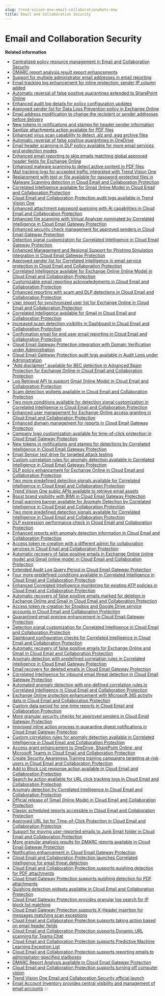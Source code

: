 ```yaml
---
slug: trend-vision-one-email-collaborationwhats-new
title: Email and Collaboration Security
---
```

# Email and Collaboration Security

**Related information**

- [Centralized policy resource management in Email and Collaboration Security](policy-resources-ecs.mdx)
- [DMARC report analysis result export enhancements](dmarc-analysis-export-cegp.mdx)
- [Support for multiple administrator email addresses in email reporting](email-reporting-multi-addr-cecp.mdx)
- [Email tracking log enhancement for inline protection: sender IP column added](mail-tracking-log-eo-inline-cecp.mdx)
- [Automatic reversal of false positive quarantines extended to SharePoint Online](auto-reverse-fp-sharepoint-cecp.mdx)
- [Enhanced audit log details for policy configuration updates](enhanced-audit-logs-cecp.mdx)
- [Approved sender list for Data Loss Prevention policy in Exchange Online](approved-sender-dlp-eo-cecp.mdx)
- [Email address modification to change the recipient or sender addresses before delivery](address-modification-cegp.mdx)
- [New tokens in notifications and stamps for header sender information](new-tokens-for-header-sender-cegp.mdx)
- [Sanitize attachments action available for PDF files](sanitize-action-for-pdf-cegp.mdx)
- [Enhanced virus scan capability to detect .alz and .egg archive files](virus-scan-support-alz-egg-cegp.mdx)
- [Automatic reversal of false positive quarantines in OneDrive](auto-reverse-fp-onedrive-cecp.mdx)
- [Email header scanning in DLP policy available for more email services and protection modes](email-header-dlp-more-services-cecp.mdx)
- [Enhanced email reporting to skip emails matching global approved header fields for Exchange Online](enhanced-email-reporting-cecp.mdx)
- [Enhanced malware scanning to detect active content in PDF files](detect-active-content-pdf-cecp.mdx)
- [Mail tracking logs for accepted traffic integrated with Trend Vision One](cegp-mail-tracking-logs-v1-2.mdx)
- [Replacement with text or file available for password-protected files in Malware Scanning detection in Cloud Email and Collaboration Protection](more-action-pswd-prtc-files-cecp.mdx)
- [Correlated Intelligence available for Gmail (Inline Mode) in Cloud Email and Collaboration Protection](gmail-inline-support-ci-cecp.mdx)
- [Cloud Email and Collaboration Protection audit logs available in Trend Vision One](cecp-audit-logs-tov1.mdx)
- [Enhanced attachment password guessing with AI capabilities in Cloud Email and Collaboration Protection](attachment-pswd-guess-withai-cecp.mdx)
- [Enhanced file scanning with Virtual Analyzer nominated by Correlated Intelligence in Cloud Email Gateway Protection](ci-file-nomination-tova-cegp.mdx)
- [Enhanced security check management for approved senders in Cloud Email Gateway Protection](approved-sender-bypass-check-cegp.mdx)
- [Detection signal customization for Correlated Intelligence in Cloud Email Gateway Protection](ci-signal-customization-cegp.mdx)
- [Enhanced Management and Regional Support for Phishing Simulation Integration in Cloud Email Gateway Protection](enhanced-phishing-simulation-cegp.mdx)
- [Approved sender list for Correlated Intelligence in email service protection in Cloud Email and Collaboration Protection](approved-sender-list-for-ci-cecp.mdx)
- [Correlated Intelligence available for Exchange Online (Inline Mode) in Cloud Email and Collaboration Protection](ci-for-exchange-inline-cecp.mdx)
- [Customizable email reporting acknowledgments in Cloud Email and Collaboration Protection](euq-email-customization-cecp.mdx)
- [Enhanced reporting with scam and DLP detections in Cloud Email and Collaboration Protection](report-has-scam-dlp-cecp.mdx)
- [User import for synchronized user list for Exchange Online in Cloud Email and Collaboration Protection](import-for-synced-user-list-cecp.mdx)
- [Correlated Intelligence available for Gmail in Cloud Email and Collaboration Protection](gmail-support-ci-cecp.mdx)
- [Increased scam detection visibility in Dashboard in Cloud Email and Collaboration Protection](scam-detection-visibility-cecp.mdx)
- [Confirmation email for end user email reporting in Cloud Email and Collaboration Protection](eu-feedback-confirm-email-cecp.mdx)
- [Cloud Email Gateway Protection integration with Domain Verification under Administration](domain-verification-integrate-cegp.mdx)
- [Cloud Email Gateway Protection audit logs available in Audit Logs under Administration](audit-logs-integration-cegp.mdx)
- ["Add disclaimer" available for BEC detection in Advanced Spam Protection for Exchange Online in Cloud Email and Collaboration Protection](add-disclaimer-asp-for-eo-cecp.mdx)
- [Log Retrieval API to support Gmail (Inline Mode) in Cloud Email and Collaboration Protection](log-retrieval-api-gmail-inline-cecp.mdx)
- [Scam detection widgets available in Cloud Email and Collaboration Protection](scam-detection-widgets-cecp.mdx)
- [Two more conditions available for detection signal customization in Correlated Intelligence in Cloud Email and Collaboration Protection](two-riskai-conditions-cecp.mdx)
- [Enhanced user management for Exchange Online access granting in Cloud Email and Collaboration Protection](user-mgnt-for-eo-provision-cecp.mdx)
- [Enhanced domain management for reports in Cloud Email Gateway Protection](domain-mgnt-for-reports-cegp.mdx)
- [Company logo customization available for time-of-click protection in Cloud Email Gateway Protection](company-logo-custom-time-click-cegp.mdx)
- [New tokens in notifications and stamps for detections by Correlated Intelligence in Cloud Email Gateway Protection](new-riskai-tokens-cegp.mdx)
- [Email Sensor test drive for targeted attack testing](email-sensor-simulation.mdx)
- [Custom correlation rules for anomaly detection available in Correlated Intelligence in Cloud Email Gateway Protection](custom-correlation-rules-cegp.mdx)
- [DLP policy enhancement for Exchange Online in Cloud Email and Collaboration Protection](email-header-dlp-cecp.mdx)
- [Two more predefined detection signals available for Correlated Intelligence in Cloud Email and Collaboration Protection](riskai-social-graph-signals-cecp.mdx)
- [Trend Vision One public APIs available to retrieve email assets](public-apis-get-email-assets.mdx)
- [Boost brand visibility with BIMI in Cloud Email Gateway Protection](bimi-support-cegp.mdx)
- [Email warning banner available for Anomaly Detection by Correlated Intelligence in Cloud Email and Collaboration Protection](warning-banner-riskai-cecp.mdx)
- [Two more predefined detection signals available for Correlated Intelligence in Cloud Email and Collaboration Protection](riskai-signals-private-cecp.mdx)
- [DLP expression performance check in Cloud Email and Collaboration Protection](dlp-expression-perf-check-cecp.mdx)
- [Enhanced reports with anomaly detection information in Cloud Email and Collaboration Protection](enhanced-reports-ariskai-cecp.mdx)
- [Access token re-creation with a different admin for collaboration services in Cloud Email and Collaboration Protection](token-recreate-different-admin-cecp.mdx)
- [Automatic recovery of false positive emails in Exchange Online (inline mode) and Gmail (inline mode) in Cloud Email and Collaboration Protection](auto-recovery-3-cecp.mdx)
- [Extended Audit Log Query Period in Cloud Email Gateway Protection](extended-audit-log-query-cegp.mdx)
- [Four more predefined conditions available in Correlated Intelligence in Cloud Email and Collaboration Protection](more-conditions-for-ci-cecp.mdx)
- [Enhanced Correlated Intelligence monitoring for existing ATP policies in Cloud Email and Collaboration Protection](enhanced-ci-policy-monitoring-cecp.mdx)
- [Automatic recovery of false positive emails marked for deletion in Exchange Online and Gmail in Cloud Email and Collaboration Protection](auto-recovery-emails-deletion-cecp.mdx)
- [Access token re-creation for Dropbox and Google Drive service accounts in Cloud Email and Collaboration Protection](access-token-recreation-cecp.mdx)
- [Quarantined email preview enhancement in Cloud Email Gateway Protection](quarantine-preview-enhance-cegp.mdx)
- [Detection signal customization for Correlated Intelligence in Cloud Email and Collaboration Protection](custom-detection-signal-riskai-cecp.mdx)
- [Dashboard configuration checks for Correlated Intelligence in Cloud Email and Collaboration Protection](dashboard-config-checks-riskai-cecp.mdx)
- [Automatic recovery of false positive emails for Exchange Online and Gmail in Cloud Email and Collaboration Protection](auto-recovery-fps-cecp.mdx)
- [Anomaly detection with predefined correlation rules in Correlated Intelligence in Cloud Email Gateway Protection](anomaly-detection-riskai-cegp.mdx)
- [Email recovery for deleted emails in Cloud Email Gateway Protection](Email-recovery-cegp.mdx)
- [Correlated Intelligence for inbound email threat detection in Cloud Email Gateway Protection](ci-phaseone-cegp.mdx)
- [Automated anomaly detection with pre-defined correlation rules in Correlated Intelligence in Cloud Email and Collaboration Protection](automated-anomaly-detection-CECP.mdx)
- [Exchange Online protection enhancement with Microsoft 365 activity data in Cloud Email and Collaboration Protection](eo-m365-activity-data-CECP.mdx)
- [Custom data period for one-time reports in Cloud Email and Collaboration Protection](custom-data-period-for-reports-CECP.mdx)
- [More granular security checks for approved senders in Cloud Email Gateway Protection](more-granular-security-checks-CEGG.mdx)
- [Improved inline action process in quarantine digest notifications in Cloud Email Gateway Protection](improved-inline-action-process-CEGP.mdx)
- [Custom correlation rules for anomaly detection available in Correlated Intelligence in Cloud Email and Collaboration Protection](custom-correlation-rules-ci-cecp.mdx)
- [Access grant enhancement to OneDrive, SharePoint Online, and Microsoft Teams in Cloud Email and Collaboration Protection](access-grant-enhancement-cecp.mdx)
- [Create Security Awareness Training training campaigns targeting at-risk users in Cloud Email and Collaboration Protection](create-training-campaign-cecp.mdx)
- [Add to Block List response action available in Cloud Email and Collaboration Protection](add-to-block-list-action-cecp.mdx)
- [Search by action available for URL click tracking logs in Cloud Email and Collaboration Protection](searchbyaction-url-click-logs-cecp.mdx)
- [Anomaly detection by Correlated Intelligence in Cloud Email and Collaboration Protection](anomaly-intelligence-cecp.mdx)
- [Official release of Gmail (Inline Mode) in Cloud Email and Collaboration Protection](gmail-inline-mode-cecp.mdx)
- [Classic scheduled reports accessible in Cloud Email and Collaboration Protection](scheduled-reports-cecp.mdx)
- [Approved URL list for Time-of-Click Protection in Cloud Email and Collaboration Protection](url-time-click-protection-cecp.mdx)
- [Support for moving user-reported emails to Junk Email folder in Cloud Email and Collaboration Protection](emails-junk-email-cecp.mdx)
- [More granular analysis results for DMARC reports available in Cloud Email Gateway Protection](granular-dmarc-reports.mdx)
- [Notification enhancement in Cloud Email Gateway Protection](notification-enhancement-cegp.mdx)
- [Cloud Email and Collaboration Protection launches Correlated Intelligence for email threat detection](cemp-intelligence-threat-detection.mdx)
- [Cloud Email and Collaboration Protection supports quishing detection for PDF attachments](cemp-quishing-pdf.mdx)
- [Cloud Email Gateway Protection supports quishing detection for PDF attachments](cegp-quishing-pdf.mdx)
- [Quishing detection widgets available in Cloud Email and Collaboration Protection](email-quishing-widgets.mdx)
- [Cloud Email Gateway Protection provides granular log search for IP block list matching](cegp-granular-ip-block-list.mdx)
- [Cloud Email Gateway Protection supports X-Header insertion for messages matching scan exceptions](cegp-x-header-insertion.mdx)
- [Cloud Email and Collaboration Protection supports taking action based on email header fields](cemp-action-email-header.mdx)
- [Cloud Email and Collaboration Protection supports Dynamic URL scanning for Teams Chat](cemp-dynamic-url-scan-teams.mdx)
- [Cloud Email and Collaboration Protection supports Predictive Machine Learning Exception List](cemp-pml-exception-list.mdx)
- [Cloud Email and Collaboration Protection supports reporting emails to administrator-specified mailboxes](cemp-admin-specified-mailboxes.mdx)
- [DMARC Report Analysis available in Cloud Email Gateway Protection](dmarc-report-analysis.mdx)
- [Cloud Email and Collaboration Protection supports turning off computer vision](cemp-turn-off-computer-vision.mdx)
- [Trend Vision One Email and Collaboration Security official launch](email-collab-security-release.mdx)
- [Email Account Inventory provides central visibility and management of email accounts](email-account-central-visibility.mdx)
:::
